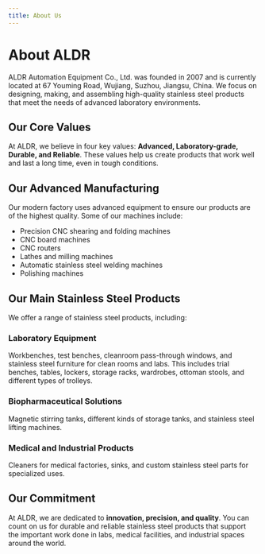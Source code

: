 ```yaml
---
title: About Us
---
```


# About ALDR

ALDR Automation Equipment Co., Ltd. was founded in 2007 and is currently located at 67 Youming Road, Wujiang, Suzhou, Jiangsu, China. We focus on designing, making, and assembling high-quality stainless steel products that meet the needs of advanced laboratory environments.

## Our Core Values

At ALDR, we believe in four key values: **Advanced, Laboratory-grade, Durable, and Reliable**. These values help us create products that work well and last a long time, even in tough conditions.

## Our Advanced Manufacturing

Our modern factory uses advanced equipment to ensure our products are of the highest quality. Some of our machines include:

- Precision CNC shearing and folding machines
- CNC board machines
- CNC routers
- Lathes and milling machines
- Automatic stainless steel welding machines
- Polishing machines

## Our Main Stainless Steel Products

We offer a range of stainless steel products, including:

### Laboratory Equipment

Workbenches, test benches, cleanroom pass-through windows, and stainless steel furniture for clean rooms and labs. This includes trial benches, tables, lockers, storage racks, wardrobes, ottoman stools, and different types of trolleys.

### Biopharmaceutical Solutions

Magnetic stirring tanks, different kinds of storage tanks, and stainless steel lifting machines.

### Medical and Industrial Products

Cleaners for medical factories, sinks, and custom stainless steel parts for specialized uses.

## Our Commitment

At ALDR, we are dedicated to **innovation, precision, and quality**. You can count on us for durable and reliable stainless steel products that support the important work done in labs, medical facilities, and industrial spaces around the world.

